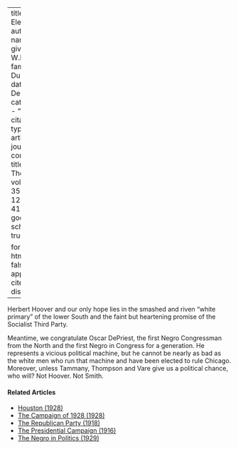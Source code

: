 
---
title: 'The Election'
author:
  - name:
      given: W.E.B.
      family: Du Bois
date: Dec. 1928
categories: 
  - ""
citation: 
  type: article-journal
  container-title: The Crisis
  volume: 35
  issue: 12
  page: 418, 427
google-scholar: true

format:
  html:
    toc: false
    appendix-cite-as: display
---



Herbert Hoover and our only hope lies in the smashed and riven "white primary" of the lower South and the faint but heartening promise of the Socialist Third Party. 

Meantime, we congratulate Oscar DePriest, the first Negro Congressman from the North and the first Negro in Congress for a generation. He represents a vicious political machine, but he cannot be nearly as bad as the white men who run that machine and have been elected to rule Chicago. Moreover, unless Tammany, Thompson and Vare give us a political chance, who will? Not Hoover. Not Smith. 

<!-- Similar articles start here -->
<div  class="clear-wrap"></div>

#### Related Articles

* [Houston (1928)](/Volumes/35/09/houston.html)
* [The Campaign of 1928 (1928)](/Volumes/35/12/campaign_of_1928.html)
* [The Republican Party (1918)](/Volumes/15/06/republican_party.html)
* [The Presidential Campaign (1916)](/Volumes/12/06/presidential_campaign.html)
* [The Negro in Politics (1929)](/Volumes/36/11/negro_in_politics.html)

<!-- Similar articles end here -->